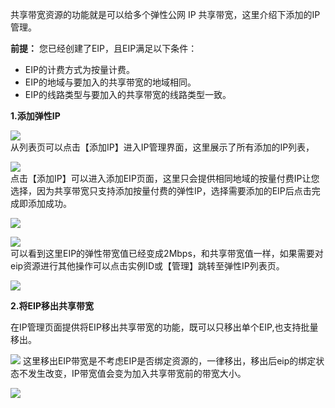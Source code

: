 共享带宽资源的功能就是可以给多个弹性公网 IP 共享带宽，这里介绍下添加的IP管理。

**前提：**
您已经创建了EIP，且EIP满足以下条件：
- EIP的计费方式为按量计费。
- EIP的地域与要加入的共享带宽的地域相同。
- EIP的线路类型与要加入的共享带宽的线路类型一致。

**1.添加弹性IP**

![](https://dn-odum9helk.qbox.me/FjIH1LLBGB5KW-wwKnpXkhniEcRx)
<br>
从列表页可以点击【添加IP】进入IP管理界面，这里展示了所有添加的IP列表，

![](https://dn-odum9helk.qbox.me/Fl812K8Lx3TKK6cwQ4TWDiysywPp)
<br>
点击【添加IP】可以进入添加EIP页面，这里只会提供相同地域的按量付费IP让您选择，因为共享带宽只支持添加按量付费的弹性IP，选择需要添加的EIP后点击完成即添加成功。

![](https://dn-odum9helk.qbox.me/FlfIJYExAHmKp2RWcA9nhWRE43Rm)

![](https://dn-odum9helk.qbox.me/FncjskXn5YNKX8gflDz4BIVrLYrz)
<br>
可以看到这里EIP的弹性带宽值已经变成2Mbps，和共享带宽值一样，如果需要对eip资源进行其他操作可以点击实例ID或【管理】跳转至弹性IP列表页。

![](https://dn-odum9helk.qbox.me/FibzfjSh23uE3NxkLLbgrcd9Gvx4)

**2.将EIP移出共享带宽**

在IP管理页面提供将EIP移出共享带宽的功能，既可以只移出单个EIP,也支持批量移出。

![](https://dn-odum9helk.qbox.me/FiS2gbWEWaBdJBBLfrAhF5Npsx7G)
这里移出EIP带宽是不考虑EIP是否绑定资源的，一律移出，移出后eip的绑定状态不发生改变，IP带宽值会变为加入共享带宽前的带宽大小。

![](https://dn-odum9helk.qbox.me/FkJS_JTe3TmYOTDQxn1laIexHjmW)
<br>
